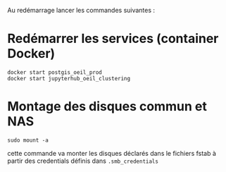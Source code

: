 Au redémarrage lancer les commandes suivantes :

# Redémarrer les services (container Docker)
```
docker start postgis_oeil_prod
docker start jupyterhub_oeil_clustering
```

# Montage des disques commun et NAS

```
sudo mount -a
```
cette commande va monter les disques déclarés dans le fichiers fstab à partir des credentials définis dans   `.smb_credentials`

